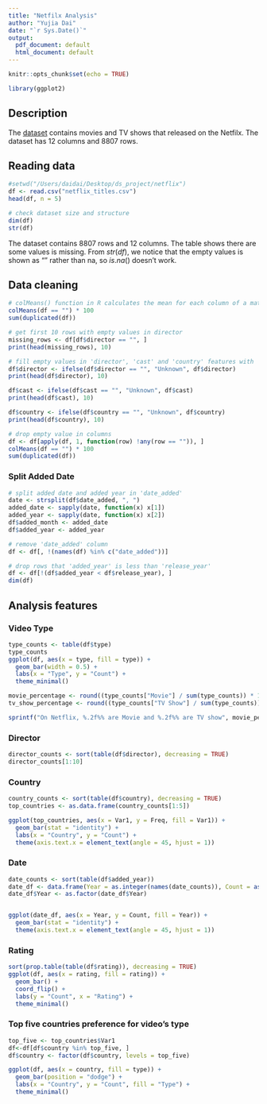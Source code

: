 ```yaml
---
title: "Netfilx Analysis"
author: "Yujia Dai"
date: "`r Sys.Date()`"
output:
  pdf_document: default
  html_document: default
---
```


```r
knitr::opts_chunk$set(echo = TRUE)
```

```r
library(ggplot2)
```

## Description
The [dataset](https://www.kaggle.com/datasets/shivamb/netflix-shows) contains movies and TV shows that released on the Netfilx. The dataset has 12 columns and 8807 rows. 

## Reading data

```r
#setwd("/Users/daidai/Desktop/ds_project/netflix")
df <- read.csv("netflix_titles.csv")
head(df, n = 5)

# check dataset size and structure
dim(df)
str(df)
```

The dataset contains 8807 rows and 12 columns. The table shows there are some values is missing. From $str(df)$, we notice that the empty values is shown as "" rather than na, so $is.na()$ doesn't work. 

## Data cleaning

```r
# colMeans() function in R calculates the mean for each column of a matrix or a dataframe
colMeans(df == "") * 100
sum(duplicated(df))
```


```r
# get first 10 rows with empty values in director
missing_rows <- df[df$director == "", ]
print(head(missing_rows), 10)
```

```r
# fill empty values in 'director', 'cast' and 'country' features with 'unknown'
df$director <- ifelse(df$director == "", "Unknown", df$director)
print(head(df$director), 10)

df$cast <- ifelse(df$cast == "", "Unknown", df$cast)
print(head(df$cast), 10)

df$country <- ifelse(df$country == "", "Unknown", df$country)
print(head(df$country), 10)
```

```r
# drop empty value in columns
df <- df[apply(df, 1, function(row) !any(row == "")), ]
colMeans(df == "") * 100
sum(duplicated(df))
```

### Split Added Date
```r
# split added date and added year in 'date_added'
date <- strsplit(df$date_added, ", ")
added_date <- sapply(date, function(x) x[1])
added_year <- sapply(date, function(x) x[2])
df$added_month <- added_date
df$added_year <- added_year

# remove 'date_added' column
df <- df[, !(names(df) %in% c("date_added"))]
```

```r
# drop rows that 'added_year' is less than 'release_year'
df <- df[!(df$added_year < df$release_year), ]
dim(df)
```

## Analysis features
### Video Type
```r
type_counts <- table(df$type)
type_counts
ggplot(df, aes(x = type, fill = type)) +
  geom_bar(width = 0.5) +
  labs(x = "Type", y = "Count") +
  theme_minimal()
```

```r
movie_percentage <- round((type_counts["Movie"] / sum(type_counts)) * 100, 2)
tv_show_percentage <- round((type_counts["TV Show"] / sum(type_counts)) * 100, 2)

sprintf("On Netflix, %.2f%% are Movie and %.2f%% are TV show", movie_percentage, tv_show_percentage)
```

### Director
```r
director_counts <- sort(table(df$director), decreasing = TRUE)
director_counts[1:10]
```

### Country
```r
country_counts <- sort(table(df$country), decreasing = TRUE)
top_countries <- as.data.frame(country_counts[1:5])

ggplot(top_countries, aes(x = Var1, y = Freq, fill = Var1)) +
  geom_bar(stat = "identity") +
  labs(x = "Country", y = "Count") +
  theme(axis.text.x = element_text(angle = 45, hjust = 1))
```

### Date
```r
date_counts <- sort(table(df$added_year))
date_df <- data.frame(Year = as.integer(names(date_counts)), Count = as.integer(date_counts))
date_df$Year <- as.factor(date_df$Year)


ggplot(date_df, aes(x = Year, y = Count, fill = Year)) +
  geom_bar(stat = "identity") +
  theme(axis.text.x = element_text(angle = 45, hjust = 1))

```
### Rating
```r
sort(prop.table(table(df$rating)), decreasing = TRUE)
ggplot(df, aes(x = rating, fill = rating)) +
  geom_bar() +
  coord_flip() +
  labs(y = "Count", x = "Rating") +
  theme_minimal()
```

### Top five countries preference for video's type
```r
top_five <- top_countries$Var1
df<-df[df$country %in% top_five, ]
df$country <- factor(df$country, levels = top_five)

ggplot(df, aes(x = country, fill = type)) +
  geom_bar(position = "dodge") +
  labs(x = "Country", y = "Count", fill = "Type") +
  theme_minimal()
```

